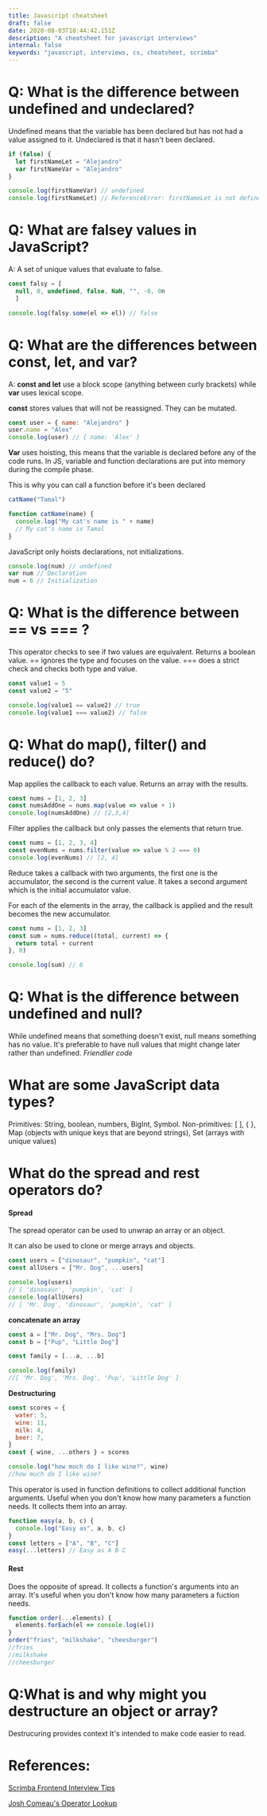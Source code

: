 ```yaml
---
title: Javascript cheatsheet
draft: false
date: 2020-08-03T18:44:42.151Z
description: "A cheatsheet for javascript interviews"
internal: false
keywords: "javascript, interviews, cs, cheatsheet, scrimba"
---
```



<Headers />

<H1>Q: What is the difference between undefined and undeclared? </H1>

Undefined means that the variable has been declared but has not had a value assigned to it.
Undeclared is that it hasn't been declared.

```js
if (false) {
  let firstNameLet = "Alejandro"
  var firstNameVar = "Alejandro"
}

console.log(firstNameVar) // undefined
console.log(firstNameLet) // ReferenceError: firstNameLet is not defined
```

<H1>Q: What are falsey values in JavaScript?</H1>

A: A set of unique values that evaluate to false.

<!-- prettier-ignore-start -->
```javascript
const falsy = [
  null, 0, undefined, false, NaN, "", -0, 0n
  ]

console.log(falsy.some(el => el)) // false
```
<!-- prettier-ignore-end -->

<H1>Q: What are the differences between const, let, and var?</H1>

A: **const and let** use a block scope (anything between curly brackets) while **var** uses lexical scope.

**const** stores values that will not be reassigned. They can be mutated.

```javascript
const user = { name: "Alejandro" }
user.name = "Alex"
console.log(user) // { name: 'Alex' }
```

**Var** uses hoisting, this means that the variable is declared before any of the code runs. In JS, variable and function declarations are put into memory during the compile phase.

This is why you can call a function before it's been declared

```js
catName("Tamal")

function catName(name) {
  console.log("My cat's name is " + name)
  // My cat's name is Tamal
}
```

JavaScript only hoists declarations, not initializations.

```js
console.log(num) // undefined
var num // Declaration
num = 6 // Initialization
```

<H1>Q: What is the difference between == vs === ?</H1>

This operator checks to see if two values are equivalent. Returns a boolean value.
== ignores the type and focuses on the value.
=== does a strict check and checks both type and value.

```js
const value1 = 5
const value2 = "5"

console.log(value1 == value2) // true
console.log(value1 === value2) // false
```

<H1>Q: What do map(), filter() and reduce() do?</H1>

Map applies the callback to each value. Returns an array with the results.

```js
const nums = [1, 2, 3]
const numsAddOne = nums.map(value => value + 1)
console.log(numsAddOne) // [2,3,4]
```

Filter applies the callback but only passes the elements that return true.

```js
const nums = [1, 2, 3, 4]
const evenNums = nums.filter(value => value % 2 === 0)
console.log(evenNums) // [2, 4]
```

Reduce takes a callback with two arguments, the first one is the accumulator, the second is the current value. It takes a second argument which is the initial accumulator value.

For each of the elements in the array, the callback is applied and the result becomes the new accumulator.

```js
const nums = [1, 2, 3]
const sum = nums.reduce((total, current) => {
  return total + current
}, 0)

console.log(sum) // 6
```

<H1>Q: What is the difference between undefined and null?</H1>

While undefined means that something doesn't exist, null means something has no value. It's preferable to have null values that might change later rather than undefined. _Friendlier code_

<H1>What are some JavaScript data types?</H1>

Primitives: String, boolean, numbers, BigInt, Symbol.
Non-primitives: [ ], { }, Map (objects with unique keys that are beyond strings), Set (arrays with unique values)

<H1>What do the spread and rest operators do?</H1>

#### Spread

The spread operator can be used to unwrap an array or an object.

It can also be used to clone or merge arrays and objects.

```js
const users = ["dinosaur", "pumpkin", "cat"]
const allUsers = ["Mr. Dog", ...users]

console.log(users)
// [ 'dinosaur', 'pumpkin', 'cat' ]
console.log(allUsers)
// [ 'Mr. Dog', 'dinosaur', 'pumpkin', 'cat' ]
```

**concatenate an array**

```js
const a = ["Mr. Dog", "Mrs. Dog"]
const b = ["Pup", "Little Dog"]

const family = [...a, ...b]

console.log(family)
//[ 'Mr. Dog', 'Mrs. Dog', 'Pup', 'Little Dog' ]
```

**Destructuring**

```js
const scores = {
  water: 5,
  wine: 11,
  milk: 4,
  beer: 7,
}
const { wine, ...others } = scores

console.log("how much do I like wine?", wine)
//how much do I like wine?
```

This operator is used in function definitions to collect additional function arguments. Useful when you don't know how many parameters a function needs. It collects them into an array.

```js
function easy(a, b, c) {
  console.log("Easy as", a, b, c)
}
const letters = ["A", "B", "C"]
easy(...letters) // Easy as A B C
```

#### Rest

Does the opposite of spread. It collects a function's arguments into an array. It's useful when you don't know how many parameters a fuction needs.

```js
function order(...elements) {
  elements.forEach(el => console.log(el))
}
order("fries", "milkshake", "cheesburger")
//fries
//milkshake
//cheesburger
```

<H1>Q:What is and why might you destructure an object or array?</H1>

Destrucuring provides context It's intended to make code easier to read.

<H1 id="references">References:</H1>

[Scrimba Frontend Interview Tips](https://scrimba.com/learn/frontendinterview/)

[Josh Comeau's Operator Lookup](https://www.joshwcomeau.com/operator-lookup?match=restspread)
